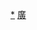 {{Userbox
|border-c = #ccffff
|border-s = 1
|id = 警廣
|id-c = #808000
|id-fc = #ffffff
|id-s = 
|info = 這個用戶喜歡收聽'''[[警察廣播電臺]]'''。
|info-c = #e0ffff
|info-fc = #000000
|info-s = 10
}}<includeonly>[[Category:喜歡收聽警察廣播電臺的維基人|{{PAGENAME}}]]</includeonly>
<noinclude>[[Category:喜歡收聽警察廣播電臺的維基人|*]][[Category:媒體用戶框模板|廣]]</noinclude>